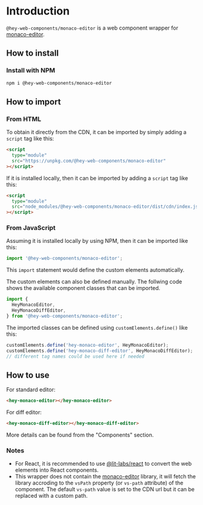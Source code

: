 
<Meta title="Introduction/Introduction" />

# Introduction

`@hey-web-components/monaco-editor` is a web component wrapper for [monaco-editor](https://microsoft.github.io/monaco-editor/).

## How to install

### Install with NPM

```bash
npm i @hey-web-components/monaco-editor
```

## How to import

### From HTML

To obtain it directly from the CDN, it can be imported by simply adding a `script` tag like this:

```html
<script
  type="module"
  src="https://unpkg.com/@hey-web-components/monaco-editor"
></script>
```

If it is installed locally, then it can be imported by adding a `script` tag like this:

```html
<script
  type="module"
  src="node_modules/@hey-web-components/monaco-editor/dist/cdn/index.js"
></script>
```

### From JavaScript

Assuming it is installed locally by using NPM, then it can be imported like this:

```js
import '@hey-web-components/monaco-editor';
```

This `import` statement would define the custom elements automatically.

The custom elements can also be defined manually. The follwing code shows the available component classes that can be imported.

```js
import {
  HeyMonacoEditor,
  HeyMonacoDiffEditor,
} from '@hey-web-components/monaco-editor';
```

The imported classes can be defined using `customElements.define()` like this:

```js
customElements.define('hey-monaco-editor', HeyMonacoEditor);
customElements.define('hey-monaco-diff-editor', HeyMonacoDiffEditor);
// different tag names could be used here if needed
```

## How to use

For standard editor:

```html
<hey-monaco-editor></hey-monaco-editor>
```

For diff editor:

```html
<hey-monaco-diff-editor></hey-monaco-diff-editor>
```

More details can be found from the "Components" section.

### Notes

- For React, it is recommended to use [@lit-labs/react](https://www.npmjs.com/package/@lit-labs/react) to convert the web elements into React components.
- This wrapper does not contain the [monaco-editor](https://microsoft.github.io/monaco-editor/) library, it will fetch the library accroding to the `vsPath` property (or `vs-path` attribute) of the component. The default `vs-path` value is set to the CDN url but it can be replaced with a custom path.
